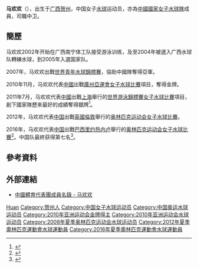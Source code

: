 {{Infobox handball biography
<!--水球運動員模版尚未建立，暫使用功能相同的手球運動員模版-->
| name                = 马欢欢
| image               = 
| fullname            =
| nationality         = {{PRC}}
| birth_date           = {{birth_date_and_age|1990|1|13}}<ref name="伦敦奥运">{{cite web|title=2012伦敦奥运会中国体育代表团成员名录 - 马欢欢|url=http://2012teamchina.olympic.cn/index.php/personview/persons/16128|access-date=2012-07-20|archive-date=2012-08-15|archive-url=https://web.archive.org/web/20120815024738/http://2012teamchina.olympic.cn/index.php/personview/persons/16128|dead-url=no}}{{zh-cn}}</ref>
| birth_place         = {{CHN}}[[广西|广西]][[贺州市|贺州市]]
| height              = {{height|m=1.77}}<ref name="伦敦奥运"/>
| weight              = {{weight|kg=69}}<ref name="伦敦奥运"/>
| position            = 中卫
| nickname            =
| currentclub         = 
| clubnumber          = 
| youthyears          = 
| youthclubs          = 
| years               = 
| clubs               = 
| nationalyears       = 
| nationalteam        = 
| nationalcaps(goals) = 
| title               =
| titleyears          =
| titleplace          =
| ntupdate            = 
| medaltable          = 
{{MedalCompetition | [[世界游泳錦標賽|世界游泳錦標賽]]}}
{{MedalSilver | [[2011年世界游泳錦標賽|2011年 上海]] | [[2011年世界游泳錦標賽水球比賽|女子隊際]]}}
{{MedalCompetition | [[女子水球世界盃|女子水球世界盃]]}}
{{MedalBronze | [[2010年女子水球世界盃|2010年 基督城]] | 女子隊際}}
{{MedalCompetition | [[亞洲運動會|亞洲運動會]]}}
{{MedalGold | [[2010年亞洲運動會|2010年 廣州]] | [[2010年亞洲運動會水球比賽|女子隊際]]}}
{{MedalCompetition | [[世界青年水球錦標賽|世界青年水球錦標賽]]}}
{{MedalSilver | [[2007年世界青年水球錦標賽|2007年 波圖]] | 女子隊際}}
}}
'''马欢欢'''（{{bd|1990年|1月13日|catIdx=M马}}），出生于[[广西|广西]][[贺州市|贺州]]，中国女子[[水球|水球]]运动员，亦為[[中國國家女子水球隊|中國國家女子水球隊]]成員，司職中卫。

== 簡歷 ==
马欢欢2002年开始在广西南宁体工队接受游泳训练，及至2004年被選入广西水球队轉練水球，到2005年入選国家队。

2007年，马欢欢出戰[[2007年世界青年水球錦標賽|世界青年水球錦標賽]]，協助中國隊奪得亞軍。

2010年11月，马欢欢代表[[2010年亞洲運動會中國代表團|中國]]出戰[[廣州|廣州]][[2010年亞洲運動會|亞運會]][[2010年亞洲運動會水球比賽|女子水球比賽]]項目，奪得金牌。

2011年7月，马欢欢代表[[2011年世界游泳錦標賽中國代表團|中國]]出戰[[上海|上海]]舉行的[[2011年世界游泳錦標賽|世界游泳錦標賽]][[2011年世界游泳錦標賽水球比賽|女子水球比賽]]項目，創下國家隊歷來最好的成績奪得銀牌<ref>{{cite news|title=中国水球姑娘银牌胜似金牌 屈居亚军仍创造历史|url=http://sports.sohu.com/20110730/n314983769.shtml|newspaper=《南宁青年报》|date=2011-07-30|accessdate=2011-08-03|archive-date=2011-09-17|archive-url=https://web.archive.org/web/20110917195419/http://sports.sohu.com/20110730/n314983769.shtml|dead-url=no}}</ref>。

2012年，马欢欢代表[[2012年夏季奥林匹克运动会中国代表团|中国]]出戰[[英國|英國]][[倫敦|倫敦]]舉行的[[2012年夏季奥林匹克运动会|奥林匹克运动会]][[2012年夏季奧林匹克運動會女子水球比賽|女子水球比賽]]。

2016年，马欢欢代表[[2016年夏季奥林匹克运动会中国代表团|中国]]出戰[[巴西|巴西]][[里约热内卢|里约热内卢]]舉行的[[2016年夏季奥林匹克运动会|奥林匹克运动会]][[2016年夏季奧林匹克運動會女子水球比賽|女子水球比賽]]<ref>{{zh-cn}}{{cite news|title=2016里约奥运中国水球大名单 中国女水整装待发|url=http://2016.sohu.com/20160718/n459811131.shtml|agency=搜狐体育|date=2016-07-18|accessdate=2017-09-23|archive-date=2017-09-23|archive-url=https://web.archive.org/web/20170923193757/http://2016.sohu.com/20160718/n459811131.shtml|dead-url=no}}</ref>。中国队最終获得第七名<ref>{{zh-cn}}{{cite news|title=水球综述:中国女水创最差战绩 塞美男女队各夺金|url=http://2016.163.com/16/0821/06/BUVM4UO400050I18.html#p=BUSO800A6TT10005|agency=网易体育|date=2016-08-21|accessdate=2017-09-23|archive-date=2017-09-23|archive-url=https://web.archive.org/web/20170923145008/http://2016.163.com/16/0821/06/BUVM4UO400050I18.html#p=BUSO800A6TT10005|dead-url=no}}</ref>。

== 參考資料 ==
{{Reflist}}

== 外部連結 ==
* [http://2008teamchina.olympic.cn/index.php/personview/persons/5054 中國體育代表團成員名錄 - 马欢欢] {{Wayback|url=http://2008teamchina.olympic.cn/index.php/personview/persons/5054 |date=20160825194800 }}

{{2008年夏季奧林匹克運動會國家女子水球隊}}
{{2010年亞洲運動會國家女子水球隊}}
{{2011年世界游泳錦標賽國家女子水球隊}}
{{2012年夏季奧林匹克運動會國家女子水球隊}}
{{2016年夏季奧林匹克運動會中國國家女子水球隊}}

{{Authority control}}
{{DEFAULTSORT:MA, Huanhuan}}
[[Category:马姓|Huan]]
[[Category:贺州人|Category:贺州人]]
[[Category:中国女子水球运动员|Category:中国女子水球运动员]]
[[Category:中国奥运水球运动员|Category:中国奥运水球运动员]]
[[Category:2010年亚洲运动会金牌得主|Category:2010年亚洲运动会金牌得主]]
[[Category:2010年亚洲运动会水球运动员|Category:2010年亚洲运动会水球运动员]]
[[Category:2008年夏季奥林匹克运动会水球运动员|Category:2008年夏季奥林匹克运动会水球运动员]]
[[Category:2012年夏季奧林匹克運動會水球運動員|Category:2012年夏季奧林匹克運動會水球運動員]]
[[Category:2016年夏季奧林匹克運動會水球運動員|Category:2016年夏季奧林匹克運動會水球運動員]]